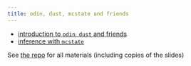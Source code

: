```yaml
---
title: odin, dust, mcstate and friends
---
```


* [introduction to `odin`, `dust` and friends](odin.html)
* [inference with `mcstate`](mcstate.html)

See [the repo](https://github.com/mrc-ide/odin-dust-tutorial) for all materials (including copies of the slides)
